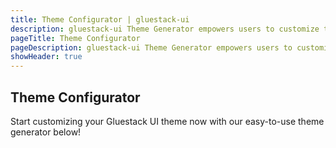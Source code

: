 ```yaml
---
title: Theme Configurator | gluestack-ui
description: gluestack-ui Theme Generator empowers users to customize their Gluestack theme according to their preferences. With this tool, users can modify their project's theme and colors.
pageTitle: Theme Configurator
pageDescription: gluestack-ui Theme Generator empowers users to customize their Gluestack theme according to their preferences. With this tool, users can modify their project's theme and colors.
showHeader: true
---
```



<Meta title="ui/Home/Theme Configuration/Theme/Theme Configurator" />

## Theme Configurator

Start customizing your Gluestack UI theme now with our easy-to-use theme generator below!

<TokenGenrationComponet />
